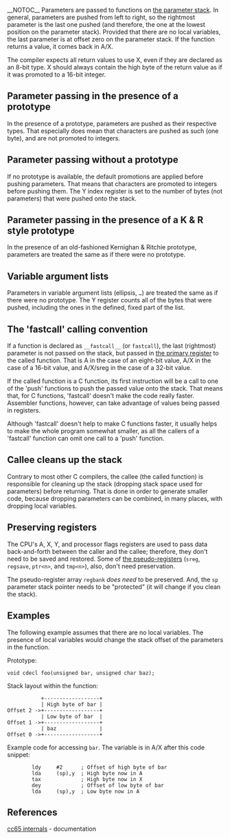 __NOTOC__
Parameters are passed to functions on [[Parameter and return stacks|the parameter stack]]. In general, parameters are pushed from left to right, so the rightmost parameter is the last one pushed (and therefore, the one at the lowest position on the parameter stack). Provided that there are no local variables, the last parameter is at offset zero on the parameter stack. If the function returns a value, it comes back in A/X.

The compiler expects all return values to use X, even if they are declared as an 8-bit type. X should always contain the high byte of the return value as if it was promoted to a 16-bit integer.

== Parameter passing in the presence of a prototype ==

In the presence of a prototype, parameters are pushed as their respective types. That especially does mean that characters are pushed as such (one byte), and are not promoted to integers.

== Parameter passing without a prototype ==

If no prototype is available, the default promotions are applied before pushing parameters. That means that characters are promoted to integers before pushing them.  The Y index register is set to the number of bytes (not parameters) that were pushed onto the stack.

== Parameter passing in the presence of a K & R style prototype ==

In the presence of an old-fashioned Kernighan & Ritchie prototype, parameters are treated the same as if there were no prototype.

== Variable argument lists ==

Parameters in variable argument lists (ellipsis, <tt>…</tt>) are treated the same as if there were no prototype.  The Y register counts all of the bytes that were pushed, including the ones in the defined, fixed part of the list.

== The 'fastcall' calling convention ==

If a function is declared as <tt><nowiki>__fastcall__</nowiki></tt> (or <tt>fastcall</tt>), the last (rightmost) parameter is not passed on the stack, but passed in [[The primary register|the primary register]] to the called function. That is A in the case of an eight-bit value, A/X in the case of a 16-bit value, and A/X/sreg in the case of a 32-bit value.

If the called function is a C function, its first instruction will be a call to one of the 'push' functions to push the passed value onto the stack. That means that, for C functions, 'fastcall' doesn't make the code really faster. Assembler functions, however, can take advantage of values being passed in registers.

Although 'fastcall' doesn't help to make C functions faster, it usually helps to make the whole program somewhat smaller, as all the callers of a 'fastcall' function can omit one call to a 'push' function.

== Callee cleans up the stack ==

Contrary to most other C compilers, the callee (the called function) is responsible for cleaning up the stack (dropping stack space used for parameters) before returning. That is done in order to generate smaller code, because dropping parameters can be combined, in many places, with dropping local variables.

== Preserving registers ==

The CPU's A, X, Y, and processor flags registers are used to pass data back-and-forth between the caller and the callee; therefore, they don't need to be saved and restored.  Some of [[Using runtime zeropage locations in assembly language|the pseudo-registers]] (<tt>sreg</tt>, <tt>regsave</tt>, <tt><nowiki>ptr<n></nowiki></tt>, and <tt><nowiki>tmp<n></nowiki></tt>), also, don't need preservation.

The pseudo-register array <tt>regbank</tt> ''does need'' to be preserved.  And, the <tt>sp</tt> parameter stack pointer needs to be "protected" (it will change if you clean the stack).

== Examples ==

The following example assumes that there are no local variables.  The presence of local variables would change the stack offset of the parameters in the function.

Prototype:
 void cdecl foo(unsigned bar, unsigned char baz);
Stack layout within the function:
            +------------------+
            | High byte of bar |
 Offset 2 ->+------------------+
            | Low byte of bar  |
 Offset 1 ->+------------------+
            | baz              |
 Offset 0 ->+------------------+
Example code for accessing <code>bar</code>. The variable is in A/X after this code snippet:
         ldy     #2      ; Offset of high byte of bar
         lda     (sp),y  ; High byte now in A
         tax             ; High byte now in X
         dey             ; Offset of low byte of bar
         lda     (sp),y  ; Low byte now in A

== References ==

[https://cc65.github.io/doc/cc65-intern.html cc65 internals] - documentation